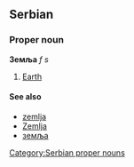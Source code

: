 ==Serbian==
===Proper noun===
'''Земља''' ''f s''
#[[Earth]]
====See also====
*[[zemlja]]
*[[Zemlja]]
*[[земља]]
[[Category:Serbian proper nouns]]